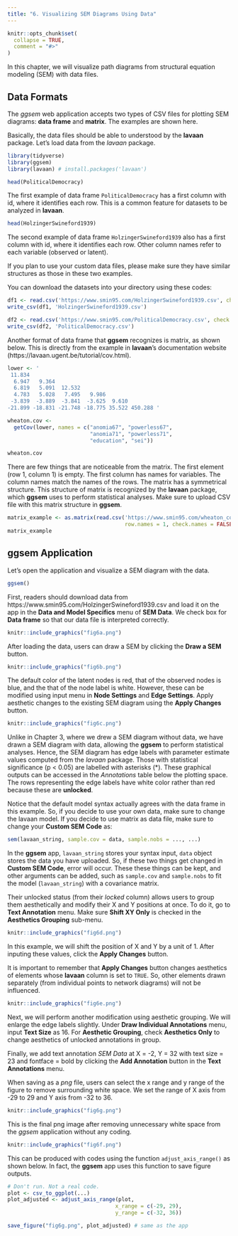```yaml
---
title: "6. Visualizing SEM Diagrams Using Data"
---
```


```r
knitr::opts_chunk$set(
  collapse = TRUE,
  comment = "#>"
)
```

In this chapter, we will visualize path diagrams from structural equation modeling (SEM) with data files. 

## Data Formats

The *ggsem* web application accepts two types of CSV files for plotting SEM diagrams: **data frame** and **matrix**. The examples are shown here.

Basically, the data files should be able to understood by the **lavaan** package. Let's load data from the *lavaan* package.

```r
library(tidyverse)
library(ggsem)
library(lavaan) # install.packages('lavaan')

head(PoliticalDemocracy)
```

The first example of data frame `PoliticalDemocracy` has a first column with id, where it identifies each row. This is a common feature for datasets to be analyzed in **lavaan**.

```r
head(HolzingerSwineford1939)
```

The second example of data frame `HolzingerSwineford1939` also has a first column with id, where it identifies each row. Other column names refer to each variable (observed or latent).

If you plan to use your custom data files, please make sure they have similar structures as those in these two examples. 

You can download the datasets into your directory using these codes:

```r
df1 <- read.csv('https://www.smin95.com/HolzingerSwineford1939.csv', check.names = FALSE)
write_csv(df1, 'HolzingerSwineford1939.csv')

df2 <- read.csv('https://www.smin95.com/PoliticalDemocracy.csv', check.names = FALSE)
write_csv(df2, 'PoliticalDemocracy.csv')
```

Another format of data frame that **ggsem** recognizes is matrix, as shown below. This is directly from the example in **lavaan**'s documentation website (https://lavaan.ugent.be/tutorial/cov.html).

```r
lower <- '
 11.834
  6.947   9.364
  6.819   5.091  12.532
  4.783   5.028   7.495   9.986
 -3.839  -3.889  -3.841  -3.625  9.610
-21.899 -18.831 -21.748 -18.775 35.522 450.288 '

wheaton.cov <- 
  getCov(lower, names = c("anomia67", "powerless67", 
                          "anomia71", "powerless71",
                          "education", "sei"))

wheaton.cov
```

There are few things that are noticeable from the matrix. The first element (row 1, column 1) is empty. The first column has names for variables. The column names match the names of the rows. The matrix has a symmetrical structure. This structure of matrix is recognized by the **lavaan** package, which **ggsem** uses to perform statistical analyses. Make sure to upload CSV file with this matrix structure in **ggsem**.

```r
matrix_example <- as.matrix(read.csv('https://www.smin95.com/wheaton_cov.csv',
                                     row.names = 1, check.names = FALSE))
matrix_example
```

## ggsem Application

Let's open the application and visualize a SEM diagram with the data.

```r
ggsem()
```

First, readers should download data from https://www.smin95.com/HolzingerSwineford1939.csv and load it on the app in the **Data and Model Specifics** menu of **SEM Data**. We check box for **Data frame** so that our data  file is interpreted correctly.

```r
knitr::include_graphics("fig6a.png")
```

After loading the data, users can draw a SEM by clicking the **Draw a SEM** button.

```r
knitr::include_graphics("fig6b.png")
```

The default color of the latent nodes is red, that of the observed nodes is blue, and the that of the node label is white. However, these can be modified using input menu in **Node Settings** and **Edge Settings**. Apply aesthetic changes to the existing SEM diagram using the **Apply Changes** button.


```r
knitr::include_graphics("fig6c.png")
```

Unlike in Chapter 3, where we drew a SEM diagram without data, we have drawn a SEM diagram with data, allowing the **ggsem** to perform statistical analyses. Hence, the SEM diagram has edge labels with parameter estimate values computed from the *lavaan* package. Those with statistical significance (p < 0.05) are labelled with asterisks (\*). These graphical outputs can be accessed in the *Annotations* table below the plotting space. The rows representing the edge labels have white color rather than red because these are **unlocked**. 

Notice that the default model syntax actually agrees with the data frame in this example. So, if you decide to use your own data, make sure to change the lavaan model. If you decide to use matrix as data file, make sure to change your **Custom SEM Code** as:

```r
sem(lavaan_string, sample.cov = data, sample.nobs = ..., ...)
```

In the **ggsem** app, `lavaan_string` stores your syntax input, `data` object stores the data you have uploaded. So, if these two things get changed in **Custom SEM Code**, error will occur. These these things can be kept, and other arguments can be added, such as `sample.cov` and `sample.nobs` to fit the model (`lavaan_string`) with a covariance matrix.

Their unlocked status (from their *locked* column) allows users to group them aesthetically and modify their X and Y positions at once. To do it, go to **Text Annotation** menu. Make sure **Shift XY Only** is checked in the **Aesthetics Grouping** sub-menu.

```r
knitr::include_graphics("fig6d.png")
```

In this example, we will shift the position of X and Y by a unit of 1. After inputing these values, click the **Apply Changes** button.

It is important to remember that **Apply Changes** button changes aesthetics of elements whose **lavaan** column is set to `TRUE`. So, other elements drawn separately (from individual points to network diagrams) will not be influenced.

```r
knitr::include_graphics("fig6e.png")
```

Next, we will perform another modification using aesthetic grouping. We will enlarge the edge labels slightly. Under **Draw Individual Annotations** menu, input **Text Size** as 16. For **Aesthetic Grouping**, check **Aesthetics Only** to change aesthetics of unlocked annotations in group.

Finally, we add text annotation *SEM Data* at X = -2, Y = 32 with text size = 23 and fontface = bold by clicking the **Add Annotation** button in the **Text Annotations** menu.

When saving as a *png* file, users can select the x range and y range of the figure to remove surrounding white space. We set the range of X axis from -29 to 29 and Y axis from -32 to 36.

```r
knitr::include_graphics("fig6g.png")
```

This is the final png image after removing unnecessary white space from the *ggsem* application without any coding.

```r
knitr::include_graphics("fig6f.png")
```

This can be produced with codes using the function `adjust_axis_range()` as shown below. In fact, the **ggsem** app uses this function to save figure outputs. 

```r
# Don't run. Not a real code.
plot <- csv_to_ggplot(...)
plot_adjusted <- adjust_axis_range(plot, 
                                  x_range = c(-29, 29), 
                                  y_range = c(-32, 36))

save_figure("fig6g.png", plot_adjusted) # same as the app
```
